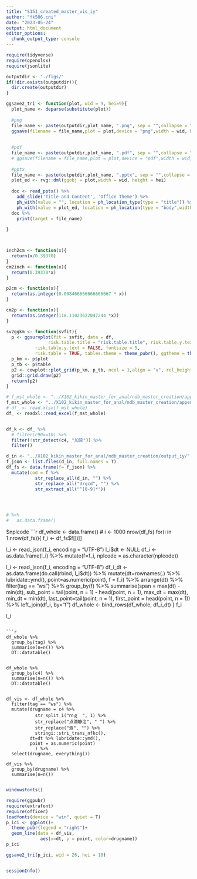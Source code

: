 ---
title: "S151_created_master_vis_iy"
author: "fk506.cni"
date: "2023-05-24"
output: html_document
editor_options: 
  chunk_output_type: console
---

```{r}
require(tidyverse)
require(openxlsx)
require(jsonlite)
```


```{r}
outputdir <- "./figs/"
if(!dir.exists(outputdir)){
  dir.create(outputdir)
}

ggsave2_tri <- function(plot, wid = 9, hei=9){
  plot_name <- deparse(substitute(plot))
  
  #png
  file_name <- paste(outputdir,plot_name, ".png", sep = "",collapse = "")
  ggsave(filename = file_name,plot = plot,device = "png",width = wid, height = hei,dpi = 300,units = "cm")
  
  
  #pdf
  file_name <- paste(outputdir,plot_name, ".pdf", sep = "",collapse = "")
  # ggsave(filename = file_name,plot = plot,device = "pdf",width = wid, height = hei,dpi = 300,units = "cm")
  
  #pptx
  file_name <- paste(outputdir,plot_name, ".pptx", sep = "",collapse = "")
  plot_ed <- rvg::dml(ggobj = plot,width = wid, height = hei)
  
  doc <- read_pptx() %>%
    add_slide('Title and Content', 'Office Theme') %>%
    ph_with(value = "", location = ph_location_type(type = "title")) %>%
    ph_with(value = plot_ed, location = ph_location(type = "body",width = cm2inch(wid), height = cm2inch(hei),left = 2, top = 2))
  doc %>%
    print(target = file_name)
  
}



inch2cm <- function(x){
  return(x/0.39370)
}
cm2inch <- function(x){
  return(0.39370*x)
}

p2cm <- function(x){
  return(as.integer(0.008466666666666667 * x))
}

cm2p <- function(x){
  return(as.integer(118.11023622047244 *x))
}

sv2ggkm <- function(svfit){
  p <- ggsurvplot(fit = svfit, data = df,
                risk.table.title = "risk.table.title", risk.table.y.text.col = TRUE,
           risk.table.y.text = FALSE, fontsize = 5,
           risk.table = TRUE, tables.theme = theme_pubr(), ggtheme = theme_pubr())
  p_km <- p$plot
  p_tb <- p$table
  p2 <- cowplot::plot_grid(p_km, p_tb, ncol = 1,align = "v", rel_heights = c(3,1))
  grid::grid.draw(p2)
  return(p2)
}
```

```{r}
# f_mst_whole <- "../X102_kikin_master_for_anal/ndb_master_creation/appendix/dfmeta_iy_20230603_152129_290770.xlsx"
f_mst_whole <- "../X102_kikin_master_for_anal/ndb_master_creation/appendix/dfmeta_iy_20230606_124628_792271.xlsx"
# df_ <- read.xlsx(f_mst_whole)
df_ <- readxl::read_excel(f_mst_whole)


df_k <- df_ %>% 
  # filter(c90==10) %>% 
  filter(!str_detect(c4, "加算")) %>% 
  filter()
```

```{r}

d_in <- "../X102_kikin_master_for_anal/ndb_master_creation/output_iy/"
f_json <- list.files(d_in, full.names = T)
df_fs <- data.frame(f= f_json) %>% 
  mutate(cod = f %>% 
           str_replace_all(d_in, "") %>% 
           str_replace_all("drgcd", "") %>% 
           str_extract_all("^[0-9]*"))




# %>% 
#   as.data.frame()
```
$nplcode
```{r}
df_whole <- data.frame()
# i <- 1000
nrow(df_fs)
for(i in 1:nrow(df_fs)){
  f_i <- df_fs$f[[i]]

  l_i <- read_json(f_i, encoding = "UTF-8")
  l_i$dt <- NULL
  df_i <- as.data.frame(l_i) %>% 
    mutate(f=f_i,
           nplcode = as.character(nplcode))
  
  l_i <- read_json(f_i, encoding = "UTF-8")
  df_i_dt <- as.data.frame(do.call(rbind, l_i$dt)) %>% 
    mutate(dt=rownames(.) %>% lubridate::ymd(),
           point=as.numeric(point),
           f = f_i) %>% 
    arrange(dt) %>% 
    filter(tag == "ws") %>% 
    group_by(f) %>% 
    summarise(span = max(dt) - min(dt),
              sub_point = tail(point, n = 1) - head(point, n = 1),
              max_dt = max(dt),
              min_dt = min(dt),
              last_point=tail(point, n = 1),
              first_point = head(point, n = 1)) %>% 
    left_join(df_i, by="f")
  df_whole <- bind_rows(df_whole, df_i_dt)
}
f_i

l_i
```

```{r}
df_whole %>% 
  group_by(tag) %>% 
  summarise(n=n()) %>% 
  DT::datatable()


df_whole %>% 
  group_by(c4) %>% 
  summarise(n=n()) %>% 
  DT::datatable()
  

df_vis <- df_whole %>% 
  filter(tag == "ws") %>% 
  mutate(drugname = c4 %>% 
           str_split_i("ｍｇ　", 1) %>% 
           str_replace("点滴静注", " ") %>% 
           str_replace("液", "") %>% 
           stringi::stri_trans_nfkc(),
         dt=dt %>% lubridate::ymd(),
         point = as.numeric(point)
           ) %>% 
  select(drugname, everything())

df_vis %>% 
  group_by(drugname) %>% 
  summarise(n=n())


```

```{r}
windowsFonts()
```


```{r}
require(ggpubr)
require(extrafont)
require(officer)
loadfonts(device = "win", quiet = T)
p_ici <- ggplot()+
  theme_pubr(legend = "right")+
  geom_line(data = df_vis,
             aes(x=dt, y = point, color=drugname))
p_ici

ggsave2_tri(p_ici, wid = 26, hei = 18)
```


```{r}

```


```{r}
sessionInfo()
```

